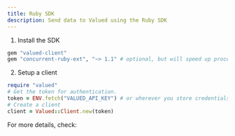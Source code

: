 ```yaml
---
title: Ruby SDK
description: Send data to Valued using the Ruby SDK
---
```


1. Install the SDK

```ruby
gem "valued-client"
gem "concurrent-ruby-ext", "~> 1.1" # optional, but will speed up processing
```

2. Setup a client

```ruby
require "valued"
# Get the token for authentication.
token = ENV.fetch("VALUED_API_KEY") # or wherever you store credentials
# Create a client 
client = Valued::Client.new(token)
```

For more details, check: 